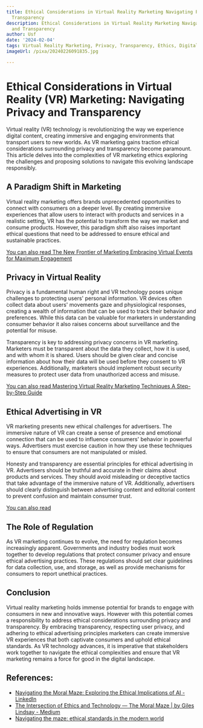 ```yaml
---
title: Ethical Considerations in Virtual Reality Marketing Navigating Privacy and
  Transparency
description: Ethical Considerations in Virtual Reality Marketing Navigating Privacy
  and Transparency
author: Usf
date: '2024-02-04'
tags: Virtual Reality Marketing, Privacy, Transparency, Ethics, Digital Marketing
imageUrl: /pixa/20240226091835.jpg

---
```

# Ethical Considerations in Virtual Reality (VR) Marketing:  Navigating Privacy and Transparency

Virtual reality (VR) technology is revolutionizing the  way we experience digital content,  creating immersive and  engaging environments that transport users  to  new worlds. As  VR marketing gains traction ethical considerations surrounding  privacy and transparency  become paramount. This article delves into the  complexities of VR marketing ethics exploring the challenges and proposing solutions to navigate this evolving landscape responsibly.

## A Paradigm  Shift in Marketing

Virtual reality marketing offers brands unprecedented opportunities to connect with consumers on  a deeper level. By creating  immersive experiences that allow  users  to interact with products and services in a realistic setting, VR has the potential to transform the way we market and consume products. However, this paradigm shift also raises important ethical questions that  need to be addressed to ensure ethical and sustainable practices.

[You can also read The New Frontier of Marketing Embracing Virtual  Events for Maximum Engagement](The%20New%20Frontier%20of%20Marketing%20Embracing%20Virtual%20Events%20for%20Maximum%20Engagement)


## Privacy in  Virtual Reality

Privacy is a fundamental human right and VR  technology poses unique  challenges to protecting users' personal information. VR devices often collect data  about users' movements gaze and physiological responses, creating a wealth of information that can be used to track their behavior and preferences. While this data can be valuable for marketers in understanding consumer behavior it also raises concerns about surveillance and the  potential for misuse.

Transparency is key to addressing privacy concerns in VR  marketing. Marketers must be transparent about the  data they collect, how it is used, and with whom  it  is  shared. Users should be given  clear  and concise information about how their data will be used before they consent to VR experiences. Additionally, marketers should implement robust security measures to protect user data  from unauthorized access and misuse.

[You can also read Mastering Virtual Reality Marketing Techniques A Step-by-Step Guide](Mastering%20Virtual%20Reality%20Marketing%20Techniques%20A%20Step-by-Step%20Guide)


## Ethical Advertising  in VR

VR marketing presents new ethical challenges  for advertisers. The immersive nature of VR can create a sense of presence and emotional connection that can be used to influence  consumers' behavior in  powerful ways. Advertisers must exercise caution in how  they use these techniques to  ensure that consumers are not manipulated or  misled.

Honesty and transparency are essential principles for  ethical advertising in VR. Advertisers should be truthful and accurate in their claims about products and services. They should avoid misleading or deceptive tactics that take advantage of the immersive nature of VR. Additionally, advertisers should clearly distinguish between  advertising content and editorial content to prevent  confusion and maintain consumer trust.

[You can also read ]()


## The Role of  Regulation

As VR  marketing continues  to evolve, the need for regulation becomes increasingly apparent. Governments and industry  bodies must work together to develop  regulations that protect  consumer privacy and ensure  ethical advertising practices. These regulations should set clear guidelines for data collection, use, and storage, as well as provide mechanisms  for consumers to report unethical practices.

## Conclusion

Virtual reality marketing holds immense potential for brands to engage with consumers in new and  innovative ways.  However with this  potential comes a responsibility to address ethical considerations surrounding privacy and transparency. By embracing transparency, respecting user privacy, and adhering to  ethical advertising principles marketers can create immersive  VR experiences that both captivate  consumers and uphold ethical standards. As VR  technology advances, it is imperative that stakeholders work together to navigate the ethical complexities and ensure that VR marketing remains a force for good in the digital landscape.

## References:
- [Navigating the Moral Maze: Exploring the Ethical Implications of AI - LinkedIn](https://www.linkedin.com/pulse/navigating-moral-maze-exploring-ethical-implications-ai-githumbi?trk=pulse-article_more-articles_related-content-card)
- [The Intersection of Ethics and Technology — The Moral Maze | by Giles Lindsay - Medium](https://agiledelta.medium.com/the-intersection-of-ethics-and-technology-the-moral-maze-801899a371f2)
- [Navigating the maze: ethical standards in the modern world](https://greenly.earth/en-us/blog/company-guide/navigating-the-maze-ethical-standards-in-the-modern-world)
